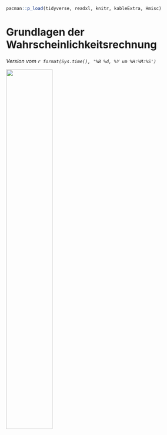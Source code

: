 ```r
pacman::p_load(tidyverse, readxl, knitr, kableExtra, Hmisc)
```

# Grundlagen der Wahrscheinlichkeitsrechnung {#sec-prob-basic}

*Version vom `r format(Sys.time(), '%B %d, %Y um %H:%M:%S')`*

![](images/caution.png){fig-align="center" width="50%"}

